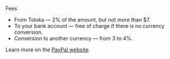 <Cut title="From 2 to 6%">

Fees

* From Toloka — 2% of the amount, but not more than $7.
* To your bank account — free of charge if there is no currency conversion.
* Conversion to another currency — from 3 to 4%.

Learn more on the [PayPal website](https://www.paypal.com/uk/smarthelp/article/what-are-the-fees-for-paypal-here-faq3430).

</Cut>